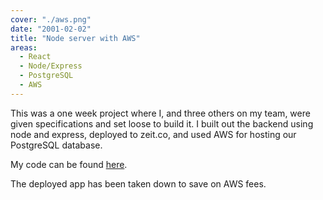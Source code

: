 ```yaml
---
cover: "./aws.png"
date: "2001-02-02"
title: "Node server with AWS"
areas:
  - React
  - Node/Express
  - PostgreSQL
  - AWS
---
```


This was a one week project where I, and three others on my team, were given specifications
and set loose to build it. I built out the backend using node and express, deployed to
zeit.co, and used AWS for hosting our PostgreSQL database.


My code can be found [here](https://github.com/mentor-me-lambda-build-week-2/back-end).

The deployed app has been taken down to save on AWS fees.